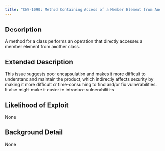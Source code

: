 ```yaml
---
title: "CWE-1090: Method Containing Access of a Member Element from Another Class"
---
```


## Description
A method for a class performs an operation that directly
					accesses a member element from another class.

## Extended Description
This issue suggests poor encapsulation and makes it more difficult to understand and maintain the product, which indirectly affects security by making it more difficult or time-consuming to find and/or fix vulnerabilities.  It also might make it easier to introduce vulnerabilities.

## Likelihood of Exploit
None

## Background Detail
None
        